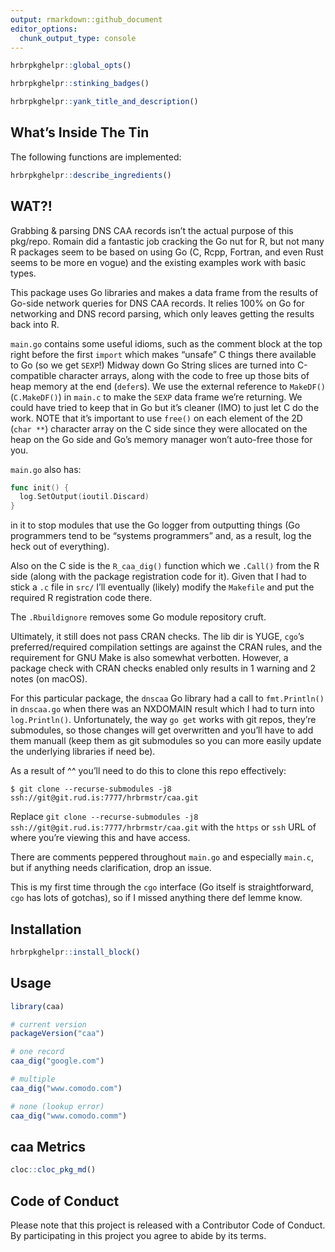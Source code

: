 ```yaml
---
output: rmarkdown::github_document
editor_options: 
  chunk_output_type: console
---
```

```r
hrbrpkghelpr::global_opts()
```

```r
hrbrpkghelpr::stinking_badges()
```

```r
hrbrpkghelpr::yank_title_and_description()
```

## What's Inside The Tin

The following functions are implemented:

```r
hrbrpkghelpr::describe_ingredients()
```

## WAT?!

Grabbing & parsing DNS CAA records isn't the actual purpose of this pkg/repo. Romain did a fantastic job cracking the Go nut for R, but not many R packages seem to be based on using Go (C, Rcpp, Fortran, and even Rust seems to be more en vogue) and the existing examples work with basic types.

This package uses Go libraries and makes a data frame from the results of Go-side network queries for DNS CAA records. It relies 100% on Go for networking and DNS record parsing, which only leaves getting the results back into R.

`main.go` contains some useful idioms, such as the comment block at the top right before the first `import` which makes "unsafe" C things there available to Go (so we get `SEXP`!) Midway down Go String slices are turned into C-compatible character arrays, along with the code to free up those bits of heap memory at the end (`defer`s). We use the external reference to `MakeDF()` (`C.MakeDF()`) in `main.c` to make the `SEXP` data frame we're returning. We could have tried to keep that in Go but it's cleaner (IMO) to just let C do the work. NOTE that it's important to use `free()` on each element of the 2D (`char **`) character array on the C side since they were allocated on the heap on the Go side and Go's memory manager won't auto-free those for you.

`main.go` also has:

```go
func init() {
  log.SetOutput(ioutil.Discard)
}
```

in it to stop modules that use the Go logger from outputting things (Go programmers tend to be "systems programmers" and, as a result, log the heck out of everything).

Also on the C side is the `R_caa_dig()` function which we `.Call()` from the R side (along with the package registration code for it). Given that I had to stick a `.c` file in `src/` I'll eventually (likely) modify the `Makefile` and put the required R registration code there.

The `.Rbuildignore` removes some Go module repository cruft.

Ultimately, it still does not pass CRAN checks. The lib dir is YUGE, `cgo`'s preferred/required compilation settings are against the CRAN rules, and the requirement for GNU Make is also somewhat verbotten. However, a package check with CRAN checks enabled only results in 1 warning and 2 notes (on macOS). 

For this particular package, the `dnscaa` Go library had a call to `fmt.Println()` in `dnscaa.go` when there was an NXDOMAIN result which I had to turn into `log.Println()`. Unfortunately, the way `go get` works with git repos, they're submodules, so those changes will get overwritten and you'll have to add them manuall (keep them as git submodules so you can more easily update the underlying libraries if need be).

As a result of ^^ you'll need to do this to clone this repo effectively:

```
$ git clone --recurse-submodules -j8 ssh://git@git.rud.is:7777/hrbrmstr/caa.git
```

Replace `git clone --recurse-submodules -j8 ssh://git@git.rud.is:7777/hrbrmstr/caa.git` with the `https` or `ssh` URL of where you're viewing this and have access.

There are comments peppered throughout `main.go` and especially `main.c`, but if anything needs clarification, drop an issue. 

This is my first time through the `cgo` interface (Go itself is straightforward, `cgo` has lots of gotchas), so if I missed anything there def lemme know.

## Installation

```r
hrbrpkghelpr::install_block()
```

## Usage

```r
library(caa)

# current version
packageVersion("caa")

```

```r
# one record
caa_dig("google.com")

# multiple
caa_dig("www.comodo.com")

# none (lookup error)
caa_dig("www.comodo.comm")
```

## caa Metrics

```r
cloc::cloc_pkg_md()
```

## Code of Conduct

Please note that this project is released with a Contributor Code of Conduct. 
By participating in this project you agree to abide by its terms.
